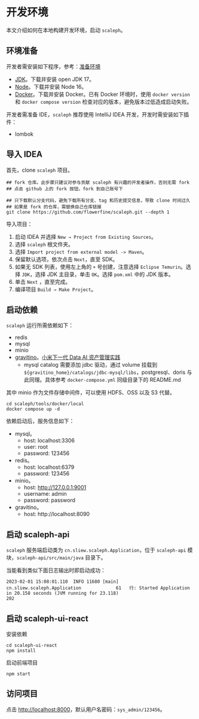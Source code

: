 # 开发环境

本文介绍如何在本地构建开发环境，启动 `scaleph`。

## 环境准备

开发者需安装如下程序，参考：[准备环境](../quick-start/compile/index.md)

- [JDK](https://adoptium.net/zh-CN/temurin/archive/)。下载并安装 open JDK 17。
- [Node](https://nodejs.org/en/download/releases/)。下载并安装 Node 16。
- [Docker](https://docs.docker.com/get-docker/)。下载并安装 Docker。已有 Docker 环境时，使用 `docker version` 和 `docker compose version` 检查对应的版本，避免版本过低造成启动失败。

开发者需准备 IDE，`scaleph` 推荐使用 IntelliJ IDEA 开发，开发时需安装如下插件：

- lombok

## 导入 IDEA

首先，clone `scaleph` 项目。

```shell
## fork 仓库。此步骤只建议对参与贡献 scaleph 有兴趣的开发者操作，否则无需 fork
## 点击 github 上的 fork 按钮，fork 到自己账号下

## 只下载默认分支代码，避免下载所有分支、tag 和历史提交信息，导致 clone 时间过久
## 如果是 fork 的仓库，需替换自己仓库链接
git clone https://github.com/flowerfine/scaleph.git --depth 1
```

导入项目：

1. 启动 IDEA 并选择 `New → Project from Existing Sources`。
2. 选择 `scaleph` 根文件夹。
3. 选择 `Import project from external model -> Maven`。
4. 保留默认选项，依次点击 `Next`，直至 SDK。
5. 如果无 SDK 列表，使用左上角的 `+` 号创建，注意选择 `Eclipse Temurin`。选择 `JDK`，选择 JDK 主目录，单击 `OK`。选择 `pom.xml` 中的 JDK 版本。
6. 单击 `Next` ，直至完成。
7. 编译项目 `Build → Make Project`。

## 启动依赖

`scaleph` 运行所需依赖如下：

- redis
- mysql
- minio
- [gravitino](https://github.com/datastrato/gravitino)。[小米下一代 Data AI 资产管理实践](https://www.infoq.cn/article/ZSGZr9BUkwMoxWLssDhJ)
  - mysql catalog 需要添加 jdbc 驱动，通过 volume 挂载到 `${gravitino_home}/catalogs/jdbc-mysql/libs`，postgresql、doris 与此同理。具体参考 `docker-compose.yml` 同级目录下的 README.md


其中 minio 作为文件存储中间件，可以使用 HDFS、OSS 以及 S3 代替。

```shell
cd scaleph/tools/docker/local
docker compose up -d
```

依赖启动后，服务信息如下：

- mysql。
  - host: localhost:3306
  - user: root
  - password: 123456
- redis。
  - host: localhost:6379
  - password: 123456
- minio。
  - host: http://127.0.0.1:9001
  - username: admin
  - password: password
- gravitino。
  - host: http://localhost:8090
  

## 启动 scaleph-api

`scaleph` 服务端启动类为 `cn.sliew.scaleph.Application`，位于 `scaleph-api` 模块，`scaleph-api/src/main/java` 目录下。

当能看到类似下面日志输出时即启动成功：

```
2023-02-01 15:08:01.110  INFO 11680 [main] cn.sliew.scaleph.Application             61   行: Started Application in 20.158 seconds (JVM running for 23.118)
202
```

## 启动 scaleph-ui-react

安装依赖

```shell
cd scaleph-ui-react
npm install
```

启动前端项目

```shell
npm start
```

## 访问项目

点击 [http://localhost:8000](http://localhost:8000)，默认用户名密码：`sys_admin/123456`。
